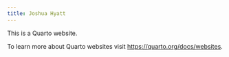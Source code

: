 ```yaml
---
title: Joshua Hyatt
---
```


This is a Quarto website.

To learn more about Quarto websites visit <https://quarto.org/docs/websites>.
